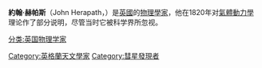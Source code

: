{{expand english|time=2021-01-01}}
{{Unreferenced|time=2021-05-07}}
'''約翰·赫帕斯'''（John Herapath，{{bd|1790年|5月30日|1868年|2月24日}}）是[[英國|英國]]的[[物理學家|物理學家]]，他在1820年对[[氣體動力學|氣體動力學]]理论作了部分说明，尽管当时它被科学界所忽视。

{{Authority control}}
{{DEFAULTSORT:herapath}}
[[分类:英国物理学家|分类:英国物理学家]]
[[Category:英格蘭天文學家|Category:英格蘭天文學家]]
[[Category:彗星發現者|Category:彗星發現者]]